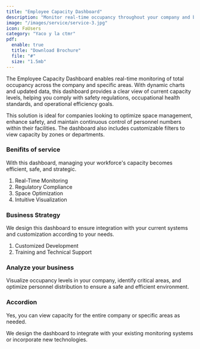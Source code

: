 ```yaml
---
title: "Employee Capacity Dashboard"
description: "Monitor real-time occupancy throughout your company and by specific areas."
image: "/images/service/service-3.jpg"
icon: FaUsers
category: "Yaco y la ctmr"
pdf:
  enable: true
  title: "Download Brochure"
  file: "#"
  size: "1.5mb"
---
```


The Employee Capacity Dashboard enables real-time monitoring of total occupancy across the company and specific areas. With dynamic charts and updated data, this dashboard provides a clear view of current capacity levels, helping you comply with safety regulations, occupational health standards, and operational efficiency goals.

This solution is ideal for companies looking to optimize space management, enhance safety, and maintain continuous control of personnel numbers within their facilities. The dashboard also includes customizable filters to view capacity by zones or departments.

### Benifits of service

With this dashboard, managing your workforce's capacity becomes efficient, safe, and strategic.

1. Real-Time Monitoring
2. Regulatory Compliance
3. Space Optimization
4. Intuitive Visualization

### Business Strategy

We design this dashboard to ensure integration with your current systems and customization according to your needs.

1. Customized Development
2. Training and Technical Support

### Analyze your business

Visualize occupancy levels in your company, identify critical areas, and optimize personnel distribution to ensure a safe and efficient environment.

### Accordion  

<Accordion client:load title="Can I filter by specific areas?">  

Yes, you can view capacity for the entire company or specific areas as needed.  

</Accordion>  

<Accordion client:load title="Is it compatible with existing systems?">  

We design the dashboard to integrate with your existing monitoring systems or incorporate new technologies.  

</Accordion>

